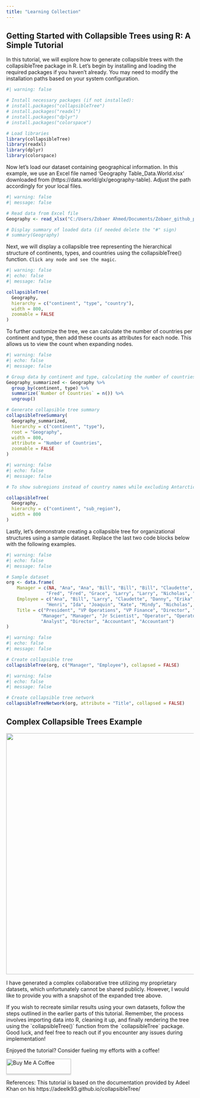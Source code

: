 ```yaml
---
title: "Learning Collection"
---
```


## Getting Started with Collapsible Trees using R: A Simple Tutorial

In this tutorial, we will explore how to generate collapsible trees with the collapsibleTree package in R. Let's begin by installing and loading the required packages if you haven't already. You may need to modify the installation paths based on your system configuration.

```r
#| warning: false

# Install necessary packages (if not installed):
# install.packages("collapsibleTree")
# install.packages("readxl")
# install.packages("dplyr")
# install.packages("colorspace")

# Load libraries
library(collapsibleTree)
library(readxl)
library(dplyr)
library(colorspace)

```

Now let's load our dataset containing geographical information. In this example, we use an Excel file named 'Geography Table_Data.World.xlsx' downloaded from (https://data.world/glx/geography-table). Adjust the path accordingly for your local files.

```r
#| warning: false
#| message: false

# Read data from Excel file
Geography <- read_xlsx("C:/Users/Zobaer Ahmed/Documents/Zobaer_github_page/portfolio/data/Geography Table_Data.World.xlsx")

# Display summary of loaded data (if needed delete the "#" sign)
# summary(Geography)

```

Next, we will display a collapsible tree representing the hierarchical structure of continents, types, and countries using the collapsibleTree() function. `Click any node and see the magic`.

```r
#| warning: false
#| echo: false
#| message: false

collapsibleTree(
  Geography,
  hierarchy = c("continent", "type", "country"),
  width = 800,
  zoomable = FALSE
)
```

To further customize the tree, we can calculate the number of countries per continent and type, then add these counts as attributes for each node. This allows us to view the count when expanding nodes.

```r
#| warning: false
#| echo: false
#| message: false

# Group data by continent and type, calculating the number of countries
Geography_summarized <- Geography %>%
  group_by(continent, type) %>%
  summarize(`Number of Countries` = n()) %>%
  ungroup()

# Generate collapsible tree summary
collapsibleTreeSummary(
  Geography_summarized,
  hierarchy = c("continent", "type"),
  root = "Geography",
  width = 800,
  attribute = "Number of Countries",
  zoomable = FALSE
)

```

```r
#| warning: false
#| echo: false
#| message: false

# To show subregions instead of country names while excluding Antarctica due to having no subregions, make the following modifications to the previous code block:

collapsibleTree(
  Geography,
  hierarchy = c("continent", "sub_region"),
  width = 800
)
```

Lastly, let's demonstrate creating a collapsible tree for organizational structures using a sample dataset. Replace the last two code blocks below with the following examples.

```r
#| warning: false
#| echo: false
#| message: false

# Sample dataset
org <- data.frame(
    Manager = c(NA, "Ana", "Ana", "Bill", "Bill", "Bill", "Claudette", "Claudette", "Danny",
               "Fred", "Fred", "Grace", "Larry", "Larry", "Nicholas", "Nicholas"),
    Employee = c("Ana", "Bill", "Larry", "Claudette", "Danny", "Erika", "Fred", "Grace",
               "Henri", "Ida", "Joaquin", "Kate", "Mindy", "Nicholas", "Odette", "Peter"),
    Title = c("President", "VP Operations", "VP Finance", "Director", "Director", "Scientist",
             "Manager", "Manager", "Jr Scientist", "Operator", "Operator", "Associate",
             "Analyst", "Director", "Accountant", "Accountant")
)

```

```r
#| warning: false
#| echo: false
#| message: false

# Create collapsible tree
collapsibleTree(org, c("Manager", "Employee"), collapsed = FALSE)

```

```r
#| warning: false
#| echo: false
#| message: false

# Create collapsible tree network
collapsibleTreeNetwork(org, attribute = "Title", collapsed = FALSE)

```

## Complex Collapsible Trees Example

![](/images/CollabTree.png){width="646"}

I have generated a complex collaborative tree utilizing my proprietary datasets, which unfortunately cannot be shared publicly. However, I would like to provide you with a snapshot of the expanded tree above.

If you wish to recreate similar results using your own datasets, follow the steps outlined in the earlier parts of this tutorial. Remember, the process involves importing data into R, cleaning it up, and finally rendering the tree using the \`collapsibleTree()\` function from the \`collapsibleTree\` package. Good luck, and feel free to reach out if you encounter any issues during implementation!

Enjoyed the tutorial? Consider fueling my efforts with a coffee!

<a href="https://www.buymeacoffee.com/zobaer" target="_blank"><img src="https://www.buymeacoffee.com/assets/img/custom_images/orange_img.png" alt="Buy Me A Coffee" style="height: 41px !important;width: 174px !important;box-shadow: 0px 3px 2px 0px rgba(190, 190, 190, 0.5) !important;-webkit-box-shadow: 0px 3px 2px 0px rgba(190, 190, 190, 0.5) !important;"/></a>




References: This tutorial is based on the documentation provided by Adeel Khan on his https://adeelk93.github.io/collapsibleTree/
